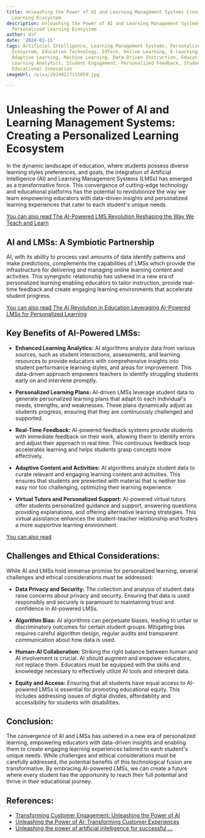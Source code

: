 ```yaml
---
title: Unleashing the Power of AI and Learning Management Systems Creating a Personalized
  Learning Ecosystem
description: Unleashing the Power of AI and Learning Management Systems Creating a
  Personalized Learning Ecosystem
author: Usf
date: '2024-01-15'
tags: Artificial Intelligence, Learning Management Systems, Personalized Learning
  Ecosystem, Education Technology, EdTech, Online Learning, E-learning, Digital Learning,
  Adaptive Learning, Machine Learning, Data-Driven Instruction, Educational Data Mining,
  Learning Analytics, Student Engagement, Personalized Feedback, Student Success,
  Educational Innovation
imageUrl: /pixa/20240117155059.jpg

---
```

# Unleashing the Power of AI and Learning Management Systems:  Creating a  Personalized Learning Ecosystem

In the  dynamic landscape  of education, where students possess diverse learning styles preferences, and goals,  the integration of Artificial Intelligence (AI) and Learning Management Systems (LMSs) has emerged as a transformative force. This convergence of  cutting-edge technology and educational platforms has the potential to  revolutionize the way we learn empowering educators with data-driven  insights and personalized learning experiences  that cater to each student's unique needs.

[You can also read The AI-Powered LMS Revolution  Reshaping the Way We Teach and Learn](The%20AI-Powered%20LMS%20Revolution%20Reshaping%20the%20Way%20We%20Teach%20and%20Learn)


## AI and LMSs: A Symbiotic Partnership
AI, with its ability to process vast amounts of data identify patterns and make predictions, complements the capabilities  of LMSs which provide the infrastructure for delivering and managing online learning content  and activities. This synergistic relationship has ushered in a new era of personalized learning enabling educators to tailor instruction, provide real-time feedback and create  engaging learning environments  that accelerate student  progress.

[You can also read  The AI Revolution in Education Leveraging AI-Powered LMSs for Personalized Learning](The%20AI%20Revolution%20in%20Education%20Leveraging%20AI-Powered%20LMSs%20for%20Personalized%20Learning)


## Key Benefits of AI-Powered LMSs:

- **Enhanced Learning Analytics:** AI algorithms analyze data from various sources, such as student interactions, assessments, and learning resources  to  provide educators with comprehensive insights into student performance learning styles, and areas for improvement. This data-driven approach empowers teachers to identify  struggling students early on and intervene promptly.

- **Personalized Learning Plans:** AI-driven LMSs leverage student data to generate personalized learning plans that  adapt to each individual's needs, strengths, and weaknesses.  These  plans dynamically adjust as students  progress, ensuring that they are continuously challenged and supported.

- **Real-Time Feedback:** AI-powered feedback systems provide students with immediate feedback  on their work,  allowing  them to identify errors and adjust their approach in real time. This continuous feedback loop  accelerates learning and helps students  grasp concepts more effectively.

- **Adaptive  Content and  Activities:**  AI algorithms analyze student data to curate relevant and engaging learning  content and  activities. This ensures that  students are presented with material that is neither too easy nor too challenging, optimizing their learning  experience.

- **Virtual Tutors and  Personalized Support:** AI-powered virtual tutors  offer students personalized guidance and support, answering questions providing explanations, and  offering alternative learning strategies. This virtual assistance enhances the student-teacher relationship and fosters a more supportive learning environment.

[You can also read ]()


##  Challenges and  Ethical Considerations:

While AI and LMSs hold immense promise for personalized learning, several challenges and ethical considerations must be addressed:

- **Data Privacy and Security:** The collection and analysis of student data raise concerns  about privacy and security. Ensuring that data  is used responsibly  and securely is paramount to maintaining trust and confidence in AI-powered LMSs.

- **Algorithm Bias:** AI algorithms can perpetuate biases, leading to unfair or  discriminatory outcomes  for certain student groups. Mitigating bias requires careful algorithm design, regular audits and transparent communication  about how data is used.

- **Human-AI Collaboration:** Striking the right balance between human and AI involvement is crucial. AI should augment and empower educators, not replace them. Educators must be equipped with the  skills and knowledge  necessary to  effectively utilize AI tools  and interpret  data.

- **Equity and Access:** Ensuring that all students have equal access to AI-powered LMSs is essential for promoting educational equity.  This includes addressing issues of digital divides, affordability and accessibility for students  with disabilities.

## Conclusion:
The convergence of  AI and LMSs has ushered  in a new era of personalized learning, empowering educators with data-driven insights and enabling them to create engaging learning experiences tailored to each student's unique needs. While challenges and ethical considerations must be  carefully  addressed, the potential benefits of this technological fusion are transformative. By embracing AI-powered LMSs, we can create a  future  where every student  has the opportunity  to reach their full potential and thrive in their educational journey.

## References:
- [Transforming Customer Engagement: Unleashing the Power of AI](https://www.linkedin.com/pulse/transforming-customer-engagement-unleashing-power-ai-emmet-lynch-8bg1e)
- [Unleashing the Power of AI: Transforming Customer Experiences](https://www.linkedin.com/pulse/unleashing-power-ai-transforming-customer-experiences-danny-ahumada)
- [Unleashing the power of artificial intelligence for successful ...](https://www.oneadvanced.com/news-and-opinion/unleashing-the-power-of-artificial-intelligence-for-successful-customer-engagement/)
